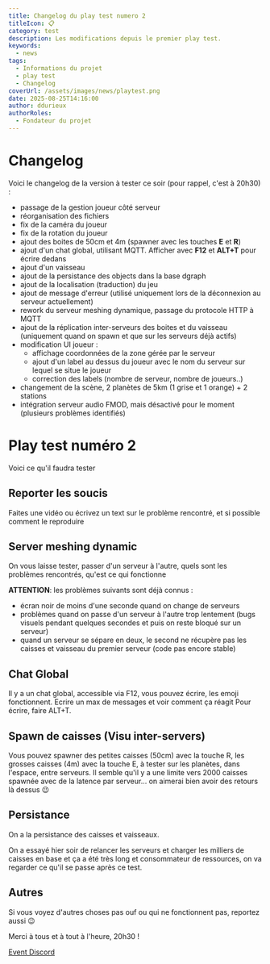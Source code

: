 ```yaml
---
title: Changelog du play test numero 2
titleIcon: 📋
category: test
description: Les modifications depuis le premier play test.
keywords:
  - news
tags:
  - Informations du projet
  - play test
  - Changelog
coverUrl: /assets/images/news/playtest.png
date: 2025-08-25T14:16:00
author: ddurieux
authorRoles:
  - Fondateur du projet
---
```



# Changelog

Voici le changelog de la version à tester ce soir (pour rappel, c'est à 20h30) :

* passage de la gestion joueur côté serveur
* réorganisation des fichiers
* fix de la caméra du joueur
* fix de la rotation du joueur
* ajout des boites de 50cm et 4m (spawner avec les touches **E** et **R**)
* ajout d'un chat global, utilisant MQTT. Afficher avec **F12** et **ALT+T** pour écrire dedans
* ajout d'un vaisseau
* ajout de la persistance des objects dans la base dgraph
* ajout de la localisation (traduction) du jeu
* ajout de message d'erreur (utilisé uniquement lors de la déconnexion au serveur actuellement)
* rework du serveur meshing dynamique, passage du protocole HTTP à MQTT
* ajout de la réplication inter-serveurs des boites et du vaisseau (uniquement quand on spawn et que sur les serveurs déjà actifs) 
* modification UI joueur : 
  * affichage coordonnées de la zone gérée par le serveur
  * ajout d'un label au dessus du joueur avec le nom du serveur sur lequel se situe le joueur
  * correction des labels (nombre de serveur, nombre de joueurs..)
* changement de la scène, 2 planètes de 5km (1 grise et 1 orange) + 2 stations
* intégration serveur audio FMOD, mais désactivé pour le moment (plusieurs problèmes identifiés)



# Play test numéro 2


Voici ce qu'il faudra tester

## Reporter les soucis

Faites une vidéo ou écrivez un text sur le problème rencontré, et si possible comment le reproduire


## Server meshing dynamic

On vous laisse tester, passer d'un serveur à l'autre, quels sont les problèmes rencontrés, qu'est ce qui fonctionne

**ATTENTION**: les problèmes suivants sont déjà connus : 
* écran noir de moins d'une seconde quand on change de serveurs
* problèmes quand on passe d'un serveur à l'autre trop lentement (bugs visuels pendant quelques secondes et puis on reste bloqué sur un serveur)
* quand un serveur se sépare en deux, le second ne récupère pas les caisses et vaisseau du premier serveur (code pas encore stable)

## Chat Global 

Il y a un chat global, accessible via F12, vous pouvez écrire, les emoji fonctionnent. Ecrire un max de messages et voir comment ça réagit
Pour écrire, faire ALT+T.

## Spawn de caisses (Visu inter-servers)

Vous pouvez spawner des petites caisses (50cm) avec la touche R, les grosses caisses (4m) avec la touche E, à tester sur les planètes, dans l'espace, entre serveurs.
Il semble qu'il y a une limite vers 2000 caisses spawnée avec de la latence par serveur... on aimerai bien avoir des retours là dessus 😉

## Persistance

On a la persistance des caisses et vaisseaux.

On a essayé hier soir de relancer les serveurs et charger les milliers de caisses en base et ça a été très long et consommateur de ressources, on va regarder ce qu'il se passe après ce test.

## Autres

Si vous voyez d'autres choses pas ouf ou qui ne fonctionnent pas, reportez aussi 😉

Merci à tous et à tout à l'heure, 20h30 !

[Event Discord](https://discord.com/events/1399325839665004554/1402189058469396585)


